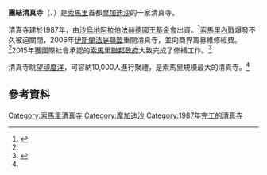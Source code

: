 {{Infobox religious building
|image=Isbaheysiga Mosque in Mogadishu.jpg|300px
|caption=團結清真寺
|building_name=團結清真寺 <br>مسجد فخر الدين زنكي
|location=[[索馬里|索馬里]][[摩加迪沙|摩加迪沙]]
|geo=
|religious_affiliation=[[伊斯蘭教|伊斯蘭教]]
|website=
|architect=
|architecture_type=清真寺
|architecture_style=
|year_completed=1987
|construction_cost=
|capacity=
|dome_quantity=
|minaret_quantity=1
}}

'''團結清真寺'''（{{lang-ar|مسجد فخر الدين زنكي}}、{{lang-so|Masjidka Isbaheysiga}}）是[[索馬里|索馬里]]首都[[摩加迪沙|摩加迪沙]]的一家清真寺。

清真寺建於1987年，由[[沙烏地阿拉伯|沙烏地阿拉伯]][[法赫德·本·阿卜杜勒-阿齊茲·阿勒沙特|法赫德國王基金會]]出資。<ref name="Sbjar">{{cite book|last1=Shay|first1=Shaul|title=Somalia between Jihad and Restoration|date=2011|publisher=Transaction Publishers|isbn=1412812100|page=100|url=http://www.google.com/books?id=NaEe1qDzYykC&source=gbs_navlinks_s|accessdate=24 January 2015|archive-date=2015-02-05|archive-url=https://web.archive.org/web/20150205231432/http://www.google.com/books?id=NaEe1qDzYykC&source=gbs_navlinks_s|dead-url=no}}</ref>[[索馬里內戰|索馬里內戰]]爆發不久被迫關閉，2006年[[伊斯蘭法庭聯盟|伊斯蘭法庭聯盟]]重開清真寺，並向商界籌募維修經費。<ref name="Sbjar"/>2015年獲國際社會承認的[[索馬里聯邦政府|索馬里聯邦政府]]大致完成了修繕工作。<ref name="Dwpcotpotgjf">{{cite news|title=Weekly Press Conference on the Progress of the Government|url=http://www.dayniilecom.com/January2015/24January10.htm|accessdate=24 January 2015|agency=Dayniile|date=24 January 2015|deadurl=yes|archiveurl=https://archive.is/20150125010914/http://www.dayniilecom.com/January2015/24January10.htm|archivedate=2015年1月25日}}</ref>

清真寺眺望[[印度洋|印度洋]]，可容納10,000人進行聚禮，是索馬里規模最大的清真寺。<ref name="Sbjar"/>
==參考資料==
{{reflist}}
{{coord|2|02|09|N|45|19|51|E|type:city_source:kolossus-plwiki|display=title}}

[[Category:索馬里清真寺|Category:索馬里清真寺]]
[[Category:摩加迪沙|Category:摩加迪沙]]
[[Category:1987年完工的清真寺|Category:1987年完工的清真寺]]